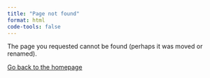 ```yaml
---
title: "Page not found"
format: html
code-tools: false
---
```


The page you requested cannot be found (perhaps it was moved or renamed).

[Go back to the homepage](/)

